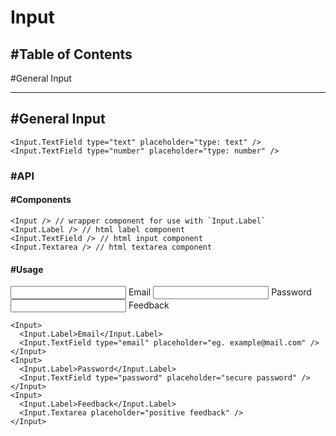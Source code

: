 # Input

## #Table of Contents


<ToC>
  <a data-toc-to="scroll-to-general-input">#General Input</a>
</ToC>

---

## #General Input

<a id="scroll-to-general-input" />


<div className="flex flex-col space-y-4 w-1/4">
  <Input.TextField type="text" placeholder="type: text" />
  <Input.TextField type="number" placeholder="type: number" />
</div>

```tsx
<Input.TextField type="text" placeholder="type: text" />
<Input.TextField type="number" placeholder="type: number" />
```

### #API

#### #Components

```tsx
<Input /> // wrapper component for use with `Input.Label`
<Input.Label /> // html label component
<Input.TextField /> // html input component
<Input.Textarea /> // html textarea component
```

#### #Usage

<Input>
  <Input.Label>Email</Input.Label>
  <Input.TextField type="email" placeholder="eg. example@mail.com" />
</Input>
<Input>
  <Input.Label>Password</Input.Label>
  <Input.TextField type="password" placeholder="secure password" />
</Input>
<Input>
  <Input.Label>Feedback</Input.Label>
  <Input.Textarea placeholder="positive feedback" />
</Input>

```tsx
<Input>
  <Input.Label>Email</Input.Label>
  <Input.TextField type="email" placeholder="eg. example@mail.com" />
</Input>
<Input>
  <Input.Label>Password</Input.Label>
  <Input.TextField type="password" placeholder="secure password" />
</Input>
<Input>
  <Input.Label>Feedback</Input.Label>
  <Input.Textarea placeholder="positive feedback" />
</Input>
```